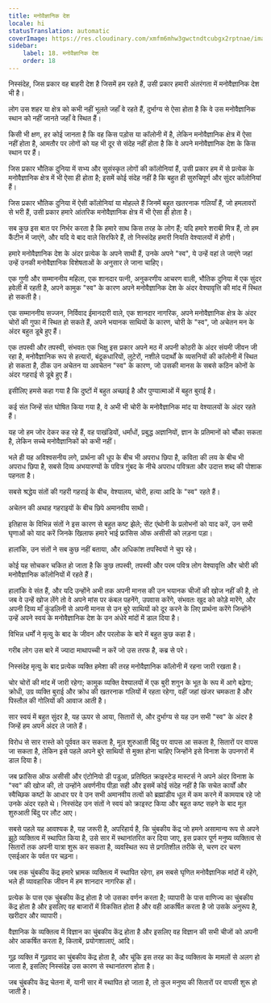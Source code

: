 ```yaml
---
title: मनोवैज्ञानिक देश
locale: hi
statusTranslation: automatic
coverImage: https://res.cloudinary.com/xmfm6mhw3gwctndtcubgx2rptnae/image/upload/v1741354419/small_cover_la_gran_rebelion_28716e29d2.webp
sidebar:
    label: 18. मनोवैज्ञानिक देश
    order: 18
---
```

निस्संदेह, जिस प्रकार वह बाहरी देश है जिसमें हम रहते हैं, उसी प्रकार हमारी अंतरंगता में मनोवैज्ञानिक देश भी है।

लोग उस शहर या क्षेत्र को कभी नहीं भूलते जहाँ वे रहते हैं, दुर्भाग्य से ऐसा होता है कि वे उस मनोवैज्ञानिक स्थान को नहीं जानते जहाँ वे स्थित हैं।

किसी भी क्षण, हर कोई जानता है कि वह किस पड़ोस या कॉलोनी में है, लेकिन मनोवैज्ञानिक क्षेत्र में ऐसा नहीं होता है, आमतौर पर लोगों को यह भी दूर से संदेह नहीं होता है कि वे अपने मनोवैज्ञानिक देश के किस स्थान पर हैं।

जिस प्रकार भौतिक दुनिया में सभ्य और सुसंस्कृत लोगों की कॉलोनियां हैं, उसी प्रकार हम में से प्रत्येक के मनोवैज्ञानिक क्षेत्र में भी ऐसा ही होता है; इसमें कोई संदेह नहीं है कि बहुत ही सुरुचिपूर्ण और सुंदर कॉलोनियां हैं।

जिस प्रकार भौतिक दुनिया में ऐसी कॉलोनियां या मोहल्ले हैं जिनमें बहुत खतरनाक गलियाँ हैं, जो हमलावरों से भरी हैं, उसी प्रकार हमारे आंतरिक मनोवैज्ञानिक क्षेत्र में भी ऐसा ही होता है।

सब कुछ इस बात पर निर्भर करता है कि हमारे साथ किस तरह के लोग हैं; यदि हमारे शराबी मित्र हैं, तो हम कैंटीन में जाएंगे, और यदि ये बाद वाले सिरफिरे हैं, तो निस्संदेह हमारी नियति वेश्यालयों में होगी।

हमारे मनोवैज्ञानिक देश के अंदर प्रत्येक के अपने साथी हैं, उनके अपने "स्व", ये उन्हें वहां ले जाएंगे जहां उन्हें उनकी मनोवैज्ञानिक विशेषताओं के अनुसार ले जाना चाहिए।

एक गुणी और सम्माननीय महिला, एक शानदार पत्नी, अनुकरणीय आचरण वाली, भौतिक दुनिया में एक सुंदर हवेली में रहती है, अपने कामुक "स्व" के कारण अपने मनोवैज्ञानिक देश के अंदर वेश्यावृत्ति की मांद में स्थित हो सकती है।

एक सम्माननीय सज्जन, निर्विवाद ईमानदारी वाले, एक शानदार नागरिक, अपने मनोवैज्ञानिक क्षेत्र के अंदर चोरों की गुफा में स्थित हो सकते हैं, अपने भयानक साथियों के कारण, चोरी के "स्व", जो अचेतन मन के अंदर बहुत डूबे हुए हैं।

एक तपस्वी और तपस्वी, संभवतः एक भिक्षु इस प्रकार अपने मठ में अपनी कोठरी के अंदर संयमी जीवन जी रहा है, मनोवैज्ञानिक रूप से हत्यारों, बंदूकधारियों, लुटेरों, नशीले पदार्थों के व्यसनियों की कॉलोनी में स्थित हो सकता है, ठीक उन अचेतन या अवचेतन "स्व" के कारण, जो उसकी मानस के सबसे कठिन कोनों के अंदर गहराई से डूबे हुए हैं।

इसीलिए हमसे कहा गया है कि दुष्टों में बहुत अच्छाई है और पुण्यात्माओं में बहुत बुराई है।

कई संत जिन्हें संत घोषित किया गया है, वे अभी भी चोरी के मनोवैज्ञानिक मांद या वेश्यालयों के अंदर रहते हैं।

यह जो हम जोर देकर कह रहे हैं, वह पाखंडियों, धर्मांधों, प्रबुद्ध अज्ञानियों, ज्ञान के प्रतिमानों को चौंका सकता है, लेकिन सच्चे मनोवैज्ञानिकों को कभी नहीं।

भले ही यह अविश्वसनीय लगे, प्रार्थना की धूप के बीच भी अपराध छिपा है, कविता की लय के बीच भी अपराध छिपा है, सबसे दिव्य अभयारण्यों के पवित्र गुंबद के नीचे अपराध पवित्रता और उदात्त शब्द की पोशाक पहनता है।

सबसे श्रद्धेय संतों की गहरी गहराई के बीच, वेश्यालय, चोरी, हत्या आदि के "स्व" रहते हैं।

अचेतन की अथाह गहराइयों के बीच छिपे अमानवीय साथी।

इतिहास के विभिन्न संतों ने इस कारण से बहुत कष्ट झेले; सेंट एंथोनी के प्रलोभनों को याद करें, उन सभी घृणाओं को याद करें जिनके खिलाफ हमारे भाई फ्रांसिस ऑफ असीसी को लड़ना पड़ा।

हालांकि, उन संतों ने सब कुछ नहीं बताया, और अधिकांश तपस्वियों ने चुप रहे।

कोई यह सोचकर चकित हो जाता है कि कुछ तपस्वी, तपस्वी और परम पवित्र लोग वेश्यावृत्ति और चोरी की मनोवैज्ञानिक कॉलोनियों में रहते हैं।

हालांकि वे संत हैं, और यदि उन्होंने अभी तक अपनी मानस की उन भयानक चीजों की खोज नहीं की है, तो जब वे उन्हें खोज लेंगे तो वे अपने मांस पर कंबल पहनेंगे, उपवास करेंगे, संभवतः खुद को कोड़े मारेंगे, और अपनी दिव्य माँ कुंडलिनी से अपनी मानस से उन बुरे साथियों को दूर करने के लिए प्रार्थना करेंगे जिन्होंने उन्हें अपने स्वयं के मनोवैज्ञानिक देश के उन अंधेरे मांदों में डाल दिया है।

विभिन्न धर्मों ने मृत्यु के बाद के जीवन और परलोक के बारे में बहुत कुछ कहा है।

गरीब लोग उस बारे में ज्यादा माथापच्ची न करें जो उस तरफ है, कब्र से परे।

निस्संदेह मृत्यु के बाद प्रत्येक व्यक्ति हमेशा की तरह मनोवैज्ञानिक कॉलोनी में रहना जारी रखता है।

चोर चोरों की मांद में जारी रहेगा; कामुक व्यक्ति वेश्यालयों में एक बुरी शगुन के भूत के रूप में आगे बढ़ेगा; क्रोधी, उग्र व्यक्ति बुराई और क्रोध की खतरनाक गलियों में रहता रहेगा, वहीं जहां खंजर चमकता है और पिस्तौल की गोलियों की आवाज आती है।

सार स्वयं में बहुत सुंदर है, यह ऊपर से आया, सितारों से, और दुर्भाग्य से यह उन सभी "स्व" के अंदर है जिन्हें हम अपने अंदर ले जाते हैं।

विरोध से सार रास्ते को पूर्ववत कर सकता है, मूल शुरुआती बिंदु पर वापस आ सकता है, सितारों पर वापस जा सकता है, लेकिन इसे पहले अपने बुरे साथियों से मुक्त होना चाहिए जिन्होंने इसे विनाश के उपनगरों में डाल दिया है।

जब फ्रांसिस ऑफ असीसी और एंटोनियो डी पडुआ, प्रतिष्ठित क्राइस्टेड मास्टर्स ने अपने अंदर विनाश के "स्व" की खोज की, तो उन्होंने अवर्णनीय पीड़ा सही और इसमें कोई संदेह नहीं है कि सचेत कार्यों और स्वैच्छिक कष्टों के आधार पर वे उन सभी अमानवीय तत्वों को ब्रह्मांडीय धूल में कम करने में कामयाब रहे जो उनके अंदर रहते थे। निस्संदेह उन संतों ने स्वयं को क्राइस्ट किया और बहुत कष्ट सहने के बाद मूल शुरुआती बिंदु पर लौट आए।

सबसे पहले यह आवश्यक है, यह जरूरी है, अपरिहार्य है, कि चुंबकीय केंद्र जो हमने असामान्य रूप से अपने झूठे व्यक्तित्व में स्थापित किया है, उसे सार में स्थानांतरित कर दिया जाए, इस प्रकार पूर्ण मनुष्य व्यक्तित्व से सितारों तक अपनी यात्रा शुरू कर सकता है, व्यवस्थित रूप से प्रगतिशील तरीके से, चरण दर चरण एसईआर के पर्वत पर चढ़ना।

जब तक चुंबकीय केंद्र हमारे भ्रामक व्यक्तित्व में स्थापित रहेगा, हम सबसे घृणित मनोवैज्ञानिक मांदों में रहेंगे, भले ही व्यावहारिक जीवन में हम शानदार नागरिक हों।

प्रत्येक के पास एक चुंबकीय केंद्र होता है जो उसका वर्णन करता है; व्यापारी के पास वाणिज्य का चुंबकीय केंद्र होता है और इसलिए वह बाजारों में विकसित होता है और वही आकर्षित करता है जो उसके अनुरूप है, खरीदार और व्यापारी।

वैज्ञानिक के व्यक्तित्व में विज्ञान का चुंबकीय केंद्र होता है और इसलिए वह विज्ञान की सभी चीजों को अपनी ओर आकर्षित करता है, किताबें, प्रयोगशालाएं, आदि।

गूढ़ व्यक्ति में गूढ़वाद का चुंबकीय केंद्र होता है, और चूंकि इस तरह का केंद्र व्यक्तित्व के मामलों से अलग हो जाता है, इसलिए निस्संदेह उस कारण से स्थानांतरण होता है।

जब चुंबकीय केंद्र चेतना में, यानी सार में स्थापित हो जाता है, तो कुल मनुष्य की सितारों पर वापसी शुरू हो जाती है।

